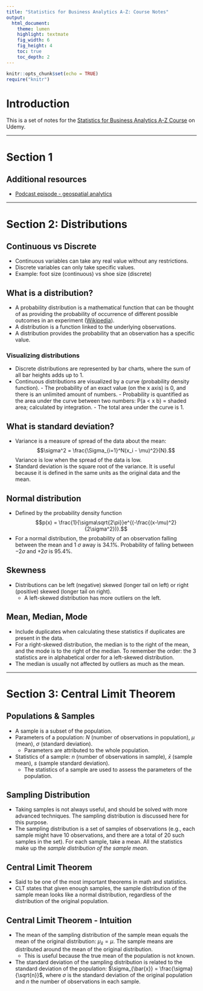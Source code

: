 ```yaml
---
title: "Statistics for Business Analytics A-Z: Course Notes"
output:
  html_document:
    theme: lumen
    highlight: textmate
    fig_width: 6
    fig_height: 4
    toc: true
    toc_depth: 2
---
```


```r
knitr::opts_chunk$set(echo = TRUE)
require("knitr")
```

# Introduction

This is a set of notes for the [Statistics for Business Analytics A-Z Course](https://www.udemy.com/data-statistics) on Udemy.

***

# Section 1
## Additional resources
- [Podcast episode - geospatial analytics](https://www.superdatascience.com/podcast-application-geospatial-analytics-business-real-life/)

***

# Section 2: Distributions

## Continuous vs Discrete
- Continuous variables can take any real value without any restrictions.
- Discrete variables can only take specific values.
- Example: foot size (continuous) vs shoe size (discrete)

## What is a distribution?
- A probability distribution is a mathematical function that can be thought of as providing the probability of occurrence of different possible outcomes in an experiment ([Wikipedia](https://en.wikipedia.org/wiki/Probability_distribution)).
- A distribution is a function linked to the underlying observations.
- A distribution provides the probability that an observation has a specific value.

### Visualizing distributions
- Discrete distributions are represented by bar charts, where the sum of all bar heights adds up to 1.
- Continuous distributions are visualized by a curve (probability density function). 
	  - The probability of an exact value (on the x axis) is 0, and there is an unlimited amount of numbers. 
	  - Probability is quantified as the area under the curve between two numbers: P(a < x b) = shaded area; calculated by integration. 
	  - The total area under the curve is 1.

## What is standard deviation?
- Variance is a measure of spread of the data about the mean: $$\sigma^2 = \frac{\Sigma_{i=1}^N(x_i - \mu)^2}{N}.$$ Variance is low when the spread of the data is low.
- Standard deviation is the square root of the variance. It is useful because it is defined in the same units as the original data and the mean.

## Normal distribution
- Defined by the probability density function $$p(x) = \frac{1}{\sigma\sqrt{2\pi}}e^{(-\frac{(x-\mu)^2}{2\sigma^2})}.$$
- For a normal distribution, the probability of an observation falling between the mean and 1 $\sigma$ away is 34.1%. Probability of falling between $-2\sigma$ and $+2\sigma$ is 95.4%.

## Skewness
- Distributions can be left (negative) skewed (longer tail on left) or right (positive) skewed (longer tail on right).
    - A left-skewed distribution has more outliers on the left.

## Mean, Median, Mode
- Include duplicates when calculating these statistics if duplicates are present in the data.
- For a right-skewed distribution, the median is to the right of the mean, and the mode is to the right of the median. To remember the order: the 3 statistics are in alphabetical order for a left-skewed distribution.
- The median is usually not affected by outliers as much as the mean.

***

# Section 3: Central Limit Theorem

## Populations & Samples
- A sample is a subset of the population.
- Parameters of a population: $N$ (number of observations in population), $\mu$ (mean), $\sigma$ (standard deviation).
    - Parameters are attributed to the whole population.
- Statistics of a sample: $n$ (number of observations in sample), $\bar{x}$ (sample mean), $s$ (sample standard deviation).
    - The statistics of a sample are used to assess the parameters of the population.

## Sampling Distribution
- Taking samples is not always useful, and should be solved with more advanced techniques. The sampling distribution is discussed here for this purpose.
- The sampling distribution is a set of samples of observations (e.g., each sample might have 10 observations, and there are a total of 20 such samples in the set). For each sample, take a mean. All the statistics make up the *sample distribution of the sample mean*.

## Central Limit Theorem
- Said to be one of the most important theorems in math and statistics.
- CLT states that given enough samples, the sample distribution of the sample mean looks like a normal distribution, regardless of the distribution of the original population.

## Central Limit Theorem - Intuition
- The mean of the sampling distribution of the sample mean equals the mean of the original distribution: $\mu_{\bar{x}} = \mu$. The sample means are distributed around the mean of the original distribution.
    - This is useful because the true mean of the population is not known.
- The standard deviation of the sampling distribution is related to the standard deviation of the population: $\sigma_{\bar{x}} = \frac{\sigma}{\sqrt{n}}$, where $\sigma$ is the standard deviation of the original population and $n$ the number of observations in each sample.






























